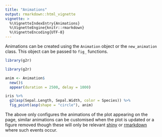 ```yaml
---
title: "Animations"
output: rmarkdown::html_vignette
vignette: >
  %\VignetteIndexEntry{Animations}
  %\VignetteEngine{knitr::rmarkdown}
  %\VignetteEncoding{UTF-8}
---
```


Animations can be created using the `Animation` object or the `new_animation` class. This object can be passed to `fig_` functions.

```r
library(g2r)
```

```r
library(g2r)

anim <- Animation$
  new()$
  appear(duration = 2500, delay = 1000)

iris %>% 
  g2(asp(Sepal.Length, Sepal.Width, color = Species)) %>% 
  fig_point(asp(shape = "circle"), anim)
```

The above only configures the animations of the plot appearing on the page, similar animations can be customised when the plot is updated or a figure removed though these will only be relevant [shiny](shiny.html) or [rmarkdown](actions.html) where such events occur.
